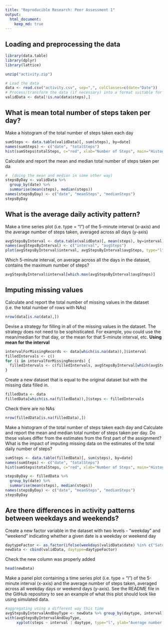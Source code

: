 ```yaml
---
title: "Reproducible Research: Peer Assessment 1"
output: 
  html_document:
    keep_md: true
---
```



## Loading and preprocessing the data

```r
library(data.table)
library(dplyr)
library(lattice)

unzip("activity.zip")

# Load the data
data <- read.csv("activity.csv", sep=",", colClasses=c(date="Date"))
# Process/transform the data (if necessary) into a format suitable for your analysis
validData <- data[!is.na(data$steps),]
```

## What is mean total number of steps taken per day?

Make a histogram of the total number of steps taken each day

```r
sumSteps <- data.table(validData)[, sum(steps), by=date]
names(sumSteps) <- c("date", "totalSteps")
hist(sumSteps$totalSteps, c="red", xlab="Number of Steps", main="Histogram for daily steps number")
```

Calculate and report the mean and median total number of steps taken per da

```r
#  (doing the mean and median in some other way)
stepsByDay <- validData %>%
  group_by(date) %>% 
  summarise(mean(steps), median(steps))
names(stepsByDay) <- c("date", "meanSteps", "medianSteps")
stepsByDay

```

## What is the average daily activity pattern?

Make a time series plot (i.e. type = "l") of the 5-minute interval (x-axis) and the average number of steps taken, averaged across all days (y-axis)

```r
avgStepsByInterval <- data.table(validData)[, mean(steps), by=interval]
names(avgStepsByInterval) <- c("interval", "avgSteps")
plot(avgStepsByInterval$interval, avgStepsByInterval$avgSteps, type="l", ylab="Average number of steps", xlab="Interval start point")
```

Which 5-minute interval, on average across all the days in the dataset, contains the maximum number of steps?

```r
avgStepsByInterval$interval[which.max(avgStepsByInterval$avgSteps)]
```

## Imputing missing values

Calculate and report the total number of missing values in the dataset (i.e. the total number of rows with NAs)

```r
nrow(data[is.na(data),])
```

Devise a strategy for filling in all of the missing values in the dataset. The strategy does not need to be sophisticated. For example, you could use the mean/median for that day, or the mean for that 5-minute interval, etc.
**Using mean for the interval**

```r
intervalForMissingRecords <- data[which(is.na(data)),]$interval
filledIntervals <- c()
for (i in intervalForMissingRecords) {
  filledIntervals <- c(filledIntervals, avgStepsByInterval[which(avgStepsByInterval$interval==i),]$avgSteps)
}
```

Create a new dataset that is equal to the original dataset but with the missing data filled in.

```r
filledData <- data
filledData[which(is.na(filledData)),]$steps <- filledIntervals
```

Check there are no NAs

```r
nrow(filledData[is.na(filledData),])
```

Make a histogram of the total number of steps taken each day and Calculate and report the mean and median total number of steps taken per day. Do these values differ from the estimates from the first part of the assignment? What is the impact of imputing missing data on the estimates of the total daily number of steps?

```r
sumSteps <- data.table(filledData)[, sum(steps), by=date]
names(sumSteps) <- c("date", "totalSteps")
hist(sumSteps$totalSteps, c="red", xlab="Number of Steps", main="Histogram for daily steps number")

stepsByDay <- filledData %>%
  group_by(date) %>% 
  summarise(mean(steps), median(steps))
names(stepsByDay) <- c("date", "meanSteps", "medianSteps")
stepsByDay
```


## Are there differences in activity patterns between weekdays and weekends?

Create a new factor variable in the dataset with two levels - "weekday" and "weekend" indicating whether a given date is a weekday or weekend day

```r
daytypeFactor <- as.factor(ifelse(weekdays(validData$date) %in% c("Saturday", "Sunday"), "Weekend", "Weekday"))
newData <- cbind(validData, daytype=daytypeFactor)
```

Check the new column was properly added
```r
head(newData)
```

Make a panel plot containing a time series plot (i.e. type = "l") of the 5-minute interval (x-axis) and the average number of steps taken, averaged across all weekday days or weekend days (y-axis). See the README file in the GitHub repository to see an example of what this plot should look like using simulated data.

```r
#aggregating using a different way this time
avgStepsByIntervalAndDayType <- newData %>% group_by(daytype, interval) %>% summarise(steps=mean(steps))
with(avgStepsByIntervalAndDayType,
     xyplot(steps ~ interval | daytype, type="l", ylab="Average number of steps", xlab="Interval start point", layout=c(1,2)))
```
